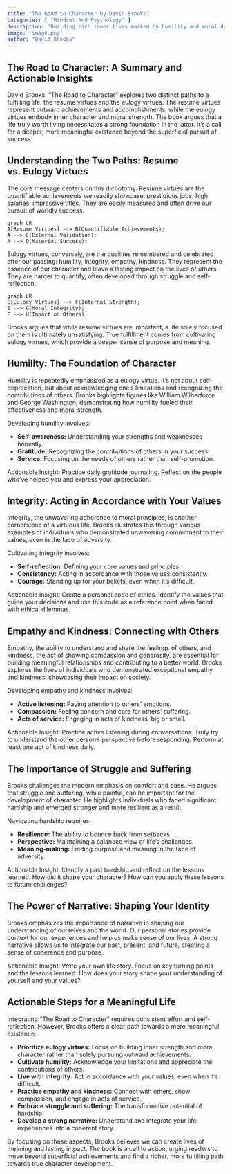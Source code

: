 ```yaml
---
title: "The Road to Character by David Brooks"
categories: [ "Mindset And Psychology" ]
description: "Building rich inner lives marked by humility and moral depth"
image: 'image.png'
author: "David Brooks"
---
```

## The Road to Character: A Summary and Actionable Insights

David Brooks' "The Road to Character" explores two distinct paths to a fulfilling life: the resume virtues and the eulogy virtues.  The resume virtues represent outward achievements and accomplishments, while the eulogy virtues embody inner character and moral strength.  The book argues that a life truly worth living necessitates a strong foundation in the latter.  It's a call for a deeper, more meaningful existence beyond the superficial pursuit of success.


## Understanding the Two Paths: Resume vs. Eulogy Virtues

The core message centers on this dichotomy.  Resume virtues are the quantifiable achievements we readily showcase: prestigious jobs, high salaries, impressive titles.  They are easily measured and often drive our pursuit of worldly success.

```mermaid
graph LR
A[Resume Virtues] --> B(Quantifiable Achievements);
A --> C(External Validation);
A --> D(Material Success);
```

Eulogy virtues, conversely, are the qualities remembered and celebrated after our passing: humility, integrity, empathy, kindness.  They represent the essence of our character and leave a lasting impact on the lives of others.  They are harder to quantify, often developed through struggle and self-reflection.

```mermaid
graph LR
E[Eulogy Virtues] --> F(Internal Strength);
E --> G(Moral Integrity);
E --> H(Impact on Others);
```

Brooks argues that while resume virtues are important, a life solely focused on them is ultimately unsatisfying.  True fulfillment comes from cultivating eulogy virtues, which provide a deeper sense of purpose and meaning.


## Humility: The Foundation of Character

Humility is repeatedly emphasized as a eulogy virtue. It's not about self-deprecation, but about acknowledging one's limitations and recognizing the contributions of others. Brooks highlights figures like William Wilberforce and George Washington, demonstrating how humility fueled their effectiveness and moral strength.

Developing humility involves:

* **Self-awareness:** Understanding your strengths and weaknesses honestly.
* **Gratitude:** Recognizing the contributions of others in your success.
* **Service:** Focusing on the needs of others rather than self-promotion.

Actionable Insight:  Practice daily gratitude journaling. Reflect on the people who've helped you and express your appreciation.


## Integrity: Acting in Accordance with Your Values

Integrity, the unwavering adherence to moral principles, is another cornerstone of a virtuous life. Brooks illustrates this through various examples of individuals who demonstrated unwavering commitment to their values, even in the face of adversity.  

Cultivating integrity involves:

* **Self-reflection:** Defining your core values and principles.
* **Consistency:** Acting in accordance with those values consistently.
* **Courage:** Standing up for your beliefs, even when it's difficult.


Actionable Insight:  Create a personal code of ethics.  Identify the values that guide your decisions and use this code as a reference point when faced with ethical dilemmas.


## Empathy and Kindness: Connecting with Others

Empathy, the ability to understand and share the feelings of others, and kindness, the act of showing compassion and generosity, are essential for building meaningful relationships and contributing to a better world. Brooks explores the lives of individuals who demonstrated exceptional empathy and kindness, showcasing their impact on society.

Developing empathy and kindness involves:

* **Active listening:** Paying attention to others' emotions.
* **Compassion:** Feeling concern and care for others' suffering.
* **Acts of service:** Engaging in acts of kindness, big or small.

Actionable Insight: Practice active listening during conversations.  Truly try to understand the other person's perspective before responding.  Perform at least one act of kindness daily.


## The Importance of Struggle and Suffering

Brooks challenges the modern emphasis on comfort and ease. He argues that struggle and suffering, while painful, can be important for the development of character. He highlights individuals who faced significant hardship and emerged stronger and more resilient as a result.

Navigating hardship requires:

* **Resilience:** The ability to bounce back from setbacks.
* **Perspective:** Maintaining a balanced view of life's challenges.
* **Meaning-making:** Finding purpose and meaning in the face of adversity.


Actionable Insight:  Identify a past hardship and reflect on the lessons learned.  How did it shape your character? How can you apply these lessons to future challenges?


##  The Power of Narrative: Shaping Your Identity

Brooks emphasizes the importance of narrative in shaping our understanding of ourselves and the world. Our personal stories provide context for our experiences and help us make sense of our lives.  A strong narrative allows us to integrate our past, present, and future, creating a sense of coherence and purpose.


Actionable Insight:  Write your own life story.  Focus on key turning points and the lessons learned.  How does your story shape your understanding of yourself and your values?


##  Actionable Steps for a Meaningful Life

Integrating "The Road to Character" requires consistent effort and self-reflection. However, Brooks offers a clear path towards a more meaningful existence:

* **Prioritize eulogy virtues:** Focus on building inner strength and moral character rather than solely pursuing outward achievements.
* **Cultivate humility:** Acknowledge your limitations and appreciate the contributions of others.
* **Live with integrity:** Act in accordance with your values, even when it's difficult.
* **Practice empathy and kindness:** Connect with others, show compassion, and engage in acts of service.
* **Embrace struggle and suffering:**  The transformative potential of hardship.
* **Develop a strong narrative:**  Understand and integrate your life experiences into a coherent story.


By focusing on these aspects, Brooks believes we can create lives of meaning and lasting impact. The book is a call to action, urging readers to move beyond superficial achievements and find a richer, more fulfilling path towards true character development.

